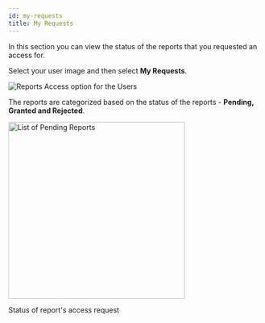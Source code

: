---
id: my-requests
title: My Requests
---

In this section you can view the status of the reports that you requested an access for.

Select your user image and then select **My Requests**.

  <div class="center">
    <Zoom>
      <img alt="Reports Access option for the Users" src={useBaseUrl('doc-images/user-guide/ru1.png')}/>
    </Zoom>
  </div>

The reports are categorized based on the status of the reports - **Pending, Granted and Rejected**.

  <div class="center">
    <Zoom>
      <img alt="List of Pending Reports" src={useBaseUrl('doc-images/user-guide/ru2.png')} width="350" />
    </Zoom>
    <p>Status of report's access request</p>
  </div>
